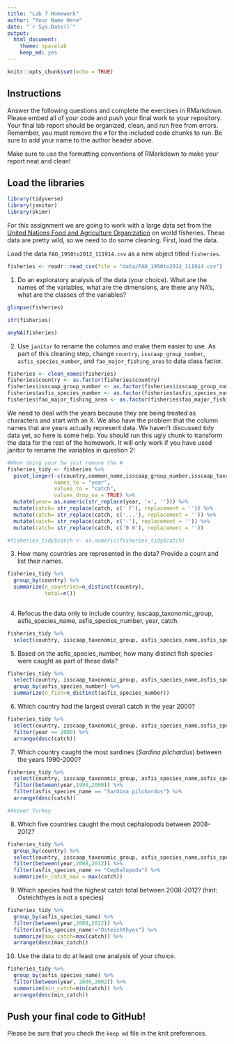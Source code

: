 ```yaml
---
title: "Lab 7 Homework"
author: "Your Name Here"
date: "`r Sys.Date()`"
output:
  html_document: 
    theme: spacelab
    keep_md: yes
---
```


```r
knitr::opts_chunk$set(echo = TRUE)
```

## Instructions
Answer the following questions and complete the exercises in RMarkdown. Please embed all of your code and push your final work to your repository. Your final lab report should be organized, clean, and run free from errors. Remember, you must remove the `#` for the included code chunks to run. Be sure to add your name to the author header above.  

Make sure to use the formatting conventions of RMarkdown to make your report neat and clean!  

## Load the libraries
```r
library(tidyverse)
library(janitor)
library(skimr)
```

For this assignment we are going to work with a large data set from the [United Nations Food and Agriculture Organization](http://www.fao.org/about/en/) on world fisheries. These data are pretty wild, so we need to do some cleaning. First, load the data.  

Load the data `FAO_1950to2012_111914.csv` as a new object titled `fisheries`.
```r
fisheries <- readr::read_csv(file = "data/FAO_1950to2012_111914.csv")
```

1. Do an exploratory analysis of the data (your choice). What are the names of the variables, what are the dimensions, are there any NA's, what are the classes of the variables?  
```r
glimpse(fisheries)
```
```r
str(fisheries)
```
```r
anyNA(fisheries)
```

2. Use `janitor` to rename the columns and make them easier to use. As part of this cleaning step, change `country`, `isscaap_group_number`, `asfis_species_number`, and `fao_major_fishing_area` to data class factor. 
```r
fisheries <- clean_names(fisheries)
fisheries$country <- as.factor(fisheries$country)
fisheries$isscaap_group_number <- as.factor(fisheries$isscaap_group_number)
fisheries$asfis_species_number <- as.factor(fisheries$asfis_species_number)
fisheries$fao_major_fishing_area <- as.factor(fisheries$fao_major_fishing_area)

```



We need to deal with the years because they are being treated as characters and start with an X. We also have the problem that the column names that are years actually represent data. We haven't discussed tidy data yet, so here is some help. You should run this ugly chunk to transform the data for the rest of the homework. It will only work if you have used janitor to rename the variables in question 2!  
```r
#When doing your hw just remove the #
fisheries_tidy <- fisheries %>% 
  pivot_longer(-c(country,common_name,isscaap_group_number,isscaap_taxonomic_group,asfis_species_number,asfis_species_name,fao_major_fishing_area,measure),
               names_to = "year",
               values_to = "catch",
               values_drop_na = TRUE) %>% 
  mutate(year= as.numeric(str_replace(year, 'x', ''))) %>% 
  mutate(catch= str_replace(catch, c(' F'), replacement = '')) %>% 
  mutate(catch= str_replace(catch, c('...'), replacement = '')) %>% 
  mutate(catch= str_replace(catch, c('-'), replacement = '')) %>% 
  mutate(catch= str_replace(catch, c('0 0'), replacement = ''))

#fisheries_tidy$catch <- as.numeric(fisheries_tidy$catch)
```

3. How many countries are represented in the data? Provide a count and list their names.
```r
fisheries_tidy %>% 
  group_by(country) %>% 
  summarize(n_countries=n_distinct(country),
            total=n())
  
```

4. Refocus the data only to include country, isscaap_taxonomic_group, asfis_species_name, asfis_species_number, year, catch.
```r
fisheries_tidy %>% 
  select(country, isscaap_taxonomic_group, asfis_species_name,asfis_species_number,year,catch)
```

5. Based on the asfis_species_number, how many distinct fish species were caught as part of these data?
```r
fisheries_tidy %>% 
  select(country, isscaap_taxonomic_group, asfis_species_name,asfis_species_number,year,catch) %>% 
  group_by(asfis_species_number) %>% 
  summarize(n_fish=n_distinct(asfis_species_number))
```

6. Which country had the largest overall catch in the year 2000?
```r
fisheries_tidy %>% 
  select(country, isscaap_taxonomic_group, asfis_species_name,asfis_species_number,year,catch) %>% 
  filter(year == 2000) %>% 
  arrange(desc(catch))
```

7. Which country caught the most sardines (_Sardina pilchardus_) between the years 1990-2000?
```r
fisheries_tidy %>% 
  select(country, isscaap_taxonomic_group, asfis_species_name,asfis_species_number,year,catch) %>% 
  filter(between(year,1990,2000)) %>% 
  filter(asfis_species_name == "Sardina pilchardus") %>% 
  arrange(desc(catch))

#Answer Turkey
```

8. Which five countries caught the most cephalopods between 2008-2012?
```r
fisheries_tidy %>% 
  group_by(country) %>% 
  select(country, isscaap_taxonomic_group, asfis_species_name,asfis_species_number,year,catch) %>% 
  filter(between(year,2008,2012)) %>% 
  filter(asfis_species_name == "Cephalopoda") %>% 
  summarize(n_catch_max = max(catch))
```

9. Which species had the highest catch total between 2008-2012? (hint: Osteichthyes is not a species)
```r
fisheries_tidy %>% 
  group_by(asfis_species_name) %>% 
  filter(between(year,2008,2012)) %>% 
  filter(asfis_species_name!="Osteichthyes") %>% 
  summarize(max_catch=max(catch)) %>% 
  arrange(desc(max_catch))
```

10. Use the data to do at least one analysis of your choice.
```r
fisheries_tidy %>% 
  group_by(asfis_species_name) %>% 
  filter(between(year, 2000,2002)) %>% 
  summarize(min_catch=min(catch)) %>% 
  arrange(desc(min_catch))
```

## Push your final code to GitHub!
Please be sure that you check the `keep md` file in the knit preferences.   
